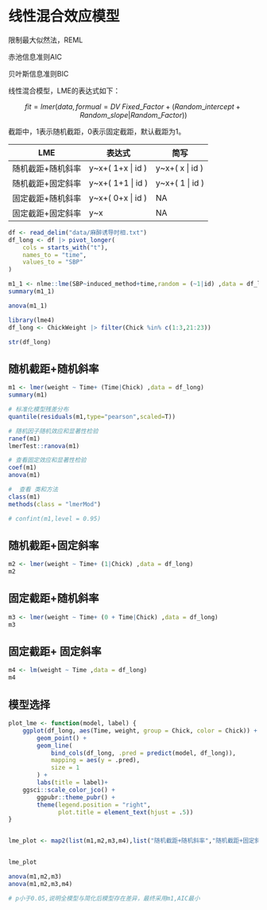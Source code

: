 # 线性混合效应模型

限制最大似然法，REML

赤池信息准则AIC

贝叶斯信息准则BIC

线性混合模型，LME的表达式如下：

$$
fit=lmer (data,formual= DV ~ Fixed\_Factor + (Random\_intercept + Random\_slope | Random\_Factor))
$$

截距中，1表示随机截距，0表示固定截距，默认截距为1。

| LME               | 表达式             | 简写             |
|-------------------|--------------------|------------------|
| 随机截距+随机斜率 | y\~x+( 1+x \| id ) | y\~x+( x \| id ) |
| 随机截距+固定斜率 | y\~x+( 1+1 \| id ) | y\~x+( 1 \| id ) |
| 固定截距+随机斜率 | y\~x+( 0+x \| id ) | NA               |
| 固定截距+固定斜率 | y\~x               | NA               |

```r
df <- read_delim("data/麻醉诱导时相.txt")
df_long <- df |> pivot_longer(
    cols = starts_with("t"),
    names_to = "time",
    values_to = "SBP"
)

m1_1 <- nlme::lme(SBP~induced_method+time,random = (~1|id) ,data = df_long)
summary(m1_1)

anova(m1_1)
```

```r
library(lme4)
df_long <- ChickWeight |> filter(Chick %in% c(1:3,21:23))

str(df_long)
```

## 随机截距+随机斜率

```r
m1 <- lmer(weight ~ Time+ (Time|Chick) ,data = df_long)
summary(m1)
```

```r
# 标准化模型残差分布
quantile(residuals(m1,type="pearson",scaled=T))

# 随机因子随机效应和显著性检验
ranef(m1)
lmerTest::ranova(m1)

# 查看固定效应和显著性检验
coef(m1)
anova(m1)

#  查看 类和方法
class(m1)
methods(class = "lmerMod")

# confint(m1,level = 0.95)
```

## 随机截距+固定斜率

```r
m2 <- lmer(weight ~ Time+ (1|Chick) ,data = df_long)
m2
```

## 固定截距+随机斜率

```r
m3 <- lmer(weight ~ Time+ (0 + Time|Chick) ,data = df_long)
m3
```

## 固定截距+ 固定斜率

```r
m4 <- lm(weight ~ Time ,data = df_long)
m4
```

## 模型选择

```r

plot_lme <- function(model, label) {
    ggplot(df_long, aes(Time, weight, group = Chick, color = Chick)) +
        geom_point() +
        geom_line(
            bind_cols(df_long, .pred = predict(model, df_long)),
            mapping = aes(y = .pred),
            size = 1
        ) +
        labs(title = label)+
    ggsci::scale_color_jco() +
        ggpubr::theme_pubr() +
        theme(legend.position = "right",
              plot.title = element_text(hjust = .5))
}


lme_plot <- map2(list(m1,m2,m3,m4),list("随机截距+随机斜率","随机截距+固定斜率","固定截距+随机斜率","固定截距+固定斜率"),plot_lme)


lme_plot
```

```r
anova(m1,m2,m3)
anova(m1,m2,m3,m4)

# p小于0.05,说明全模型与简化后模型存在差异，最终采用m1,AIC最小
```
